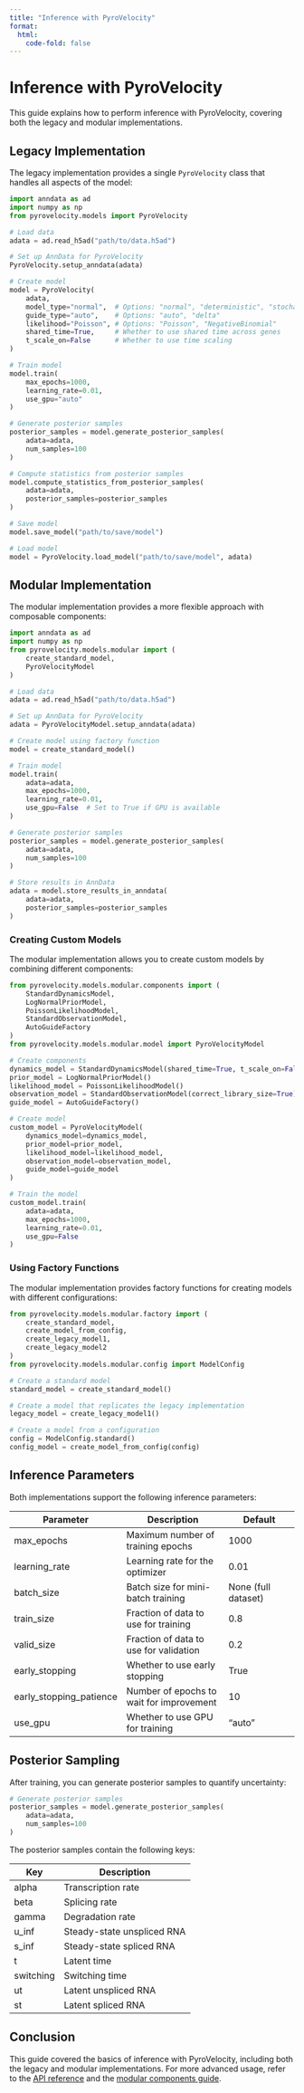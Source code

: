 ```yaml
---
title: "Inference with PyroVelocity"
format:
  html:
    code-fold: false
---
```


# Inference with PyroVelocity

This guide explains how to perform inference with PyroVelocity, covering both the legacy and modular implementations.

## Legacy Implementation

The legacy implementation provides a single `PyroVelocity` class that handles all aspects of the model:

```python
import anndata as ad
import numpy as np
from pyrovelocity.models import PyroVelocity

# Load data
adata = ad.read_h5ad("path/to/data.h5ad")

# Set up AnnData for PyroVelocity
PyroVelocity.setup_anndata(adata)

# Create model
model = PyroVelocity(
    adata,
    model_type="normal",  # Options: "normal", "deterministic", "stochastic"
    guide_type="auto",    # Options: "auto", "delta"
    likelihood="Poisson", # Options: "Poisson", "NegativeBinomial"
    shared_time=True,     # Whether to use shared time across genes
    t_scale_on=False      # Whether to use time scaling
)

# Train model
model.train(
    max_epochs=1000,
    learning_rate=0.01,
    use_gpu="auto"
)

# Generate posterior samples
posterior_samples = model.generate_posterior_samples(
    adata=adata,
    num_samples=100
)

# Compute statistics from posterior samples
model.compute_statistics_from_posterior_samples(
    adata=adata,
    posterior_samples=posterior_samples
)

# Save model
model.save_model("path/to/save/model")

# Load model
model = PyroVelocity.load_model("path/to/save/model", adata)
```

## Modular Implementation

The modular implementation provides a more flexible approach with composable components:

```python
import anndata as ad
import numpy as np
from pyrovelocity.models.modular import (
    create_standard_model,
    PyroVelocityModel
)

# Load data
adata = ad.read_h5ad("path/to/data.h5ad")

# Set up AnnData for PyroVelocity
adata = PyroVelocityModel.setup_anndata(adata)

# Create model using factory function
model = create_standard_model()

# Train model
model.train(
    adata=adata,
    max_epochs=1000,
    learning_rate=0.01,
    use_gpu=False  # Set to True if GPU is available
)

# Generate posterior samples
posterior_samples = model.generate_posterior_samples(
    adata=adata,
    num_samples=100
)

# Store results in AnnData
adata = model.store_results_in_anndata(
    adata=adata,
    posterior_samples=posterior_samples
)
```

### Creating Custom Models

The modular implementation allows you to create custom models by combining different components:

```python
from pyrovelocity.models.modular.components import (
    StandardDynamicsModel,
    LogNormalPriorModel,
    PoissonLikelihoodModel,
    StandardObservationModel,
    AutoGuideFactory
)
from pyrovelocity.models.modular.model import PyroVelocityModel

# Create components
dynamics_model = StandardDynamicsModel(shared_time=True, t_scale_on=False)
prior_model = LogNormalPriorModel()
likelihood_model = PoissonLikelihoodModel()
observation_model = StandardObservationModel(correct_library_size=True)
guide_model = AutoGuideFactory()

# Create model
custom_model = PyroVelocityModel(
    dynamics_model=dynamics_model,
    prior_model=prior_model,
    likelihood_model=likelihood_model,
    observation_model=observation_model,
    guide_model=guide_model
)

# Train the model
custom_model.train(
    adata=adata,
    max_epochs=1000,
    learning_rate=0.01,
    use_gpu=False
)
```

### Using Factory Functions

The modular implementation provides factory functions for creating models with different configurations:

```python
from pyrovelocity.models.modular.factory import (
    create_standard_model,
    create_model_from_config,
    create_legacy_model1,
    create_legacy_model2
)
from pyrovelocity.models.modular.config import ModelConfig

# Create a standard model
standard_model = create_standard_model()

# Create a model that replicates the legacy implementation
legacy_model = create_legacy_model1()

# Create a model from a configuration
config = ModelConfig.standard()
config_model = create_model_from_config(config)
```

## Inference Parameters

Both implementations support the following inference parameters:

| Parameter | Description | Default |
|-----------|-------------|---------|
| max_epochs | Maximum number of training epochs | 1000 |
| learning_rate | Learning rate for the optimizer | 0.01 |
| batch_size | Batch size for mini-batch training | None (full dataset) |
| train_size | Fraction of data to use for training | 0.8 |
| valid_size | Fraction of data to use for validation | 0.2 |
| early_stopping | Whether to use early stopping | True |
| early_stopping_patience | Number of epochs to wait for improvement | 10 |
| use_gpu | Whether to use GPU for training | "auto" |

## Posterior Sampling

After training, you can generate posterior samples to quantify uncertainty:

```python
# Generate posterior samples
posterior_samples = model.generate_posterior_samples(
    adata=adata,
    num_samples=100
)
```

The posterior samples contain the following keys:

| Key | Description |
|-----|-------------|
| alpha | Transcription rate |
| beta | Splicing rate |
| gamma | Degradation rate |
| u_inf | Steady-state unspliced RNA |
| s_inf | Steady-state spliced RNA |
| t | Latent time |
| switching | Switching time |
| ut | Latent unspliced RNA |
| st | Latent spliced RNA |

## Conclusion

This guide covered the basics of inference with PyroVelocity, including both the legacy and modular implementations. For more advanced usage, refer to the [API reference](../reference/models.PyroVelocityModel.qmd) and the [modular components guide](model_components.qmd).